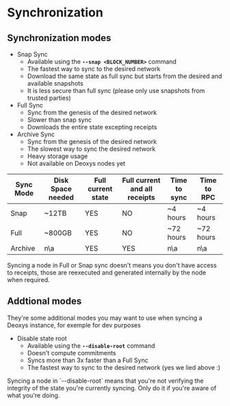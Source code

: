 
# Synchronization

## Synchronization modes

- Snap Sync
  - Available using the **`--snap <BLOCK_NUMBER>`** command
  - The fastest way to sync to the desired network
  - Download the same state as full sync but starts from the desired and available snapshots
  - It is less secure than full sync (please only use snapshots from trusted parties)
- Full Sync
  - Sync from the genesis of the desired network
  - Slower than snap sync
  - Downloads the entire state excepting receipts
- Archive Sync
  - Sync from the genesis of the desired network
  - The slowest way to sync the desired network
  - Heavy storage usage
  - Not available on Deoxys nodes yet

| Sync Mode | Disk Space needed | Full current state | Full current and all receipts | Time to sync | Time to RPC |
| --------- | ----------------- | ------------------ | ----------------------------- | ------------ | ----------- |
| Snap      | \~12TB            | YES                | NO                            | \~4 hours    | \~4 hours   |
| Full      | \~800GB           | YES                | NO                            | \~72 hours   | \~72 hours  |
| Archive   | n\a               | YES                | YES                           | n\a          | n\a         |

<Callout type="info" emoji="ℹ️">
  Syncing a node in Full or Snap sync doesn't means you don't have access to
  receipts, those are reexecuted and generated internally by the node when
  required.
</Callout>

## Addtional modes

They're some additional modes you may want to use when syncing a Deoxys instance, for exemple for dev purposes

- Disable state root
  - Available using the **`--disable-root`** command
  - Doesn't compute commitments
  - Syncs more than 3x faster than a Full Sync
  - The fastest way to sync to the desired network (yes we lied above :)

<Callout type="warning" emoji="⚠️">
  Syncing a node in `--disable-root` means that you're not verifying the
  integrity of the state you're currently syncing. Only do it if you're aware of
  what you're doing.
</Callout>
